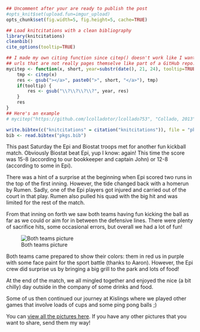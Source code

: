 ```r
## Uncomment after your are ready to publish the post
#opts_knit$set(upload.fun=imgur_upload)
opts_chunk$set(fig.width=5, fig.height=5, cache=TRUE)

## Load knitcitations with a clean bibliography
library(knitcitations)
cleanbib()
cite_options(tooltip=TRUE)

## I made my own citing function since citep() doesn't work like I want to with
## urls that are not really pages themselve like part of a GitHub repo.
mycitep <- function(x, short, year=substr(date(), 21, 24), tooltip=TRUE) {
	tmp <- citep(x)
	res <- gsub("></a>", paste0(">", short, "</a>"), tmp)
	if(tooltip) {
		res <- gsub("\\?\\?\\?\\?", year, res)
	}
	res
}
## Here's an example
# mycitep("https://github.com/lcolladotor/lcollado753", "Collado, 2013")
```
```r
write.bibtex(c("knitcitations" = citation("knitcitations")), file = "pkgs.bib")
bib <- read.bibtex("pkgs.bib")
```



This past Saturday the Epi and Biostat troops met for another fun kickball match. Obviously Biostat beat Epi, yup I know: again! This time the score was 15-8 (according to our bookkeeper and captain John) or 12-8 (according to some in Epi). 

There was a hint of a surprise at the beginning when Epi scored two runs in the top of the first inning. However, the tide changed back with a homerun by Rumen. Sadly, one of the Epi players got injured and carried out of the court in that play. Rumen also pulled his quad with the big hit and was limited for the rest of the match.

From that inning on forth we saw both teams having fun kicking the ball as far as we could or aim for in between the defensive lines. There were plenty of sacrifice hits, some occasional errors, but overall we had a lot of fun! 

![Both teams picture](http://biostat.jhsph.edu/~lcollado/misc/Kickball2013/images/2013_04_20_16_55_15.jpg)

Both teams came prepared to show their colors: them in red us in purple with some face paint for the sport battle (thanks to Aaron). However, the Epi crew did surprise us by bringing a big grill to the park and lots of food! 

At the end of the match, we all mingled together and enjoyed the nice (a bit chilly) day outside in the company of some drinks and food.

Some of us then continued our journey at Kislings where we played other games that involve loads of cups and some ping pong balls ;)

You can [view all the pictures here](http://biostat.jhsph.edu/~lcollado/misc/Kickball2013/index.html). If you have any other pictures that you want to share, send them my way!
